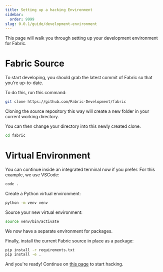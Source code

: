 ```yaml
---
title: Setting up a hacking Environment
sidebar:
  order: 9999
slug: 0.0.1/guide/development-environment
---
```



This page will walk you through setting up your development environment for Fabric.

# Fabric Source

To start developing, you should grab the latest commit of Fabric so that you're up-to-date.

To do this, run this command:

```bash
git clone https://github.com/Fabric-Development/fabric
```

<Aside>
  Cloning the source repository this way will create a new folder in your current working directory.

You can then change your directory into this newly created clone.

```bash
cd fabric
```

</Aside>

# Virtual Environment

<Aside>
  You can continue inside an integrated terminal now if you prefer. For this example, we use VSCode:

```bash
code .
```

</Aside>

Create a Python virtual environment:

```bash
python -m venv venv
```

Source your new virtual environment:

```bash
source venv/bin/activate
```

We now have a separate environment for packages.

Finally, install the current Fabric source in place as a package:

```bash
pip install -r requirements.txt
pip install -e .
```

And you're ready! Continue on [this page](./hacking-guide.mdx) to start hacking.
